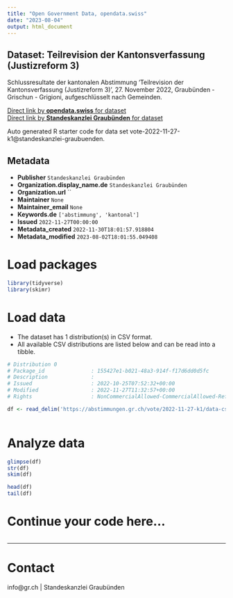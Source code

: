 ```yaml
---
title: "Open Government Data, opendata.swiss"
date: "2023-08-04"
output: html_document
---
```


## Dataset: Teilrevision der Kantonsverfassung (Justizreform 3)

Schlussresultate der kantonalen Abstimmung 'Teilrevision der Kantonsverfassung (Justizreform 3)', 27. November 2022, Graubünden - Grischun - Grigioni, aufgeschlüsselt nach Gemeinden.

[Direct link by **opendata.swiss** for dataset](https://opendata.swiss/de/dataset/teilrevision-der-kantonsverfassung-justizreform-3)<br>
[Direct link by **Standeskanzlei Graubünden** for dataset](https://abstimmungen.gr.ch/vote/2022-11-27-k1/data)

Auto generated R starter code for data set vote-2022-11-27-k1@standeskanzlei-graubuenden.

## Metadata

- **Publisher** `Standeskanzlei Graubünden`
- **Organization.display_name.de** `Standeskanzlei Graubünden`
- **Organization.url** ``
- **Maintainer** `None`
- **Maintainer_email** `None`
- **Keywords.de** `['abstimmung', 'kantonal']`
- **Issued** `2022-11-27T00:00:00`
- **Metadata_created** `2022-11-30T18:01:57.918804`
- **Metadata_modified** `2023-08-02T18:01:55.049408`


# Load packages

```r

library(tidyverse)
library(skimr)

```

# Load data

-   The dataset has 1 distribution(s) in CSV format.
-   All available CSV distributions are listed below and can be read into a tibble.

```r

# Distribution 0
# Package_id               : 155427e1-b021-48a3-914f-f17d6dd0d5fc
# Description              : 
# Issued                   : 2022-10-25T07:52:32+00:00
# Modified                 : 2022-11-27T11:32:57+00:00
# Rights                   : NonCommercialAllowed-CommercialAllowed-ReferenceRequired

df <- read_delim('https://abstimmungen.gr.ch/vote/2022-11-27-k1/data-csv')



```

# Analyze data

```r

glimpse(df)
str(df)
skim(df)

head(df)
tail(df)

```

# Continue your code here...

```r

```

------------------------------------------------------------------------

# Contact

info@gr.ch | Standeskanzlei Graubünden
